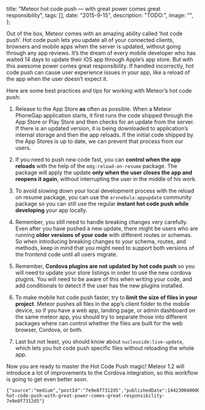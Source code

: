 

  title: "Meteor hot code push — with great power comes great responsibility",
  tags: [],
  date: "2015-9-15",
  description: "TODO:",
  image: "",
};
      
  

Out of the box, Meteor comes with an amazing ability called ‘hot code push’. Hot code push lets you update all of your connected clients, browsers and mobile apps when the server is updated, without going through any app reviews. It’s the dream of every mobile developer who has waited 14 days to update their iOS app through Apple’s app store. But with this awesome power comes great responsibility. If handled incorrectly, hot code push can cause user experience issues in your app, like a reload of the app when the user doesn’t expect it.

Here are some best practices and tips for working with Meteor’s hot code push:

1.  Release to the App Store **as** often as possible. When a Meteor PhoneGap application starts, it first runs the code shipped through the App Store or Play Store and then checks for an update from the server. If there is an updated version, it is being downloaded to application’s internal storage and then the app reloads. If the initial code shipped by the App Stores is up to date, we can prevent that process from our users.

1.  If you need to push new code fast, you can **control when the app reloads** with the help of the `mdg:reload-on-resume` package. The package will apply the update **only when the user closes the app and reopens it again**, without interrupting the user in the middle of his work.

1.  To avoid slowing down your local development process with the reload on resume package, you can use the `arsnebula:appupdate` community package so you can still use the regular **instant hot code push while developing** your app locally.

1.  Remember, you still need to handle breaking changes very carefully. Even after you have pushed a new update, there might be users who are running **older versions of your code** with different routes or schemas. So when introducing breaking changes to your schema, routes, and methods, keep in mind that you might need to support both versions of the frontend code until all users migrate.

1.  Remember, **Cordova plugins are not updated by hot code push** so you will need to update your store listings in order to use the new cordova plugins. You will need to be aware of this when writing your code, and add conditionals to detect if the user has the new plugins installed.

1.  To make mobile hot code push faster, try to **limit the size of files in your project**. Meteor pushes all files in the app’s client folder to the mobile device, so if you have a web app, landing page, or admin dashboard on the same meteor app, you should try to separate those into different packages where can control whether the files are built for the web browser, Cordova, or both.

1.  Last but not least, you should know about `nucleuside:live-update`, which lets you hot code push specific files without reloading the whole app.


Now you are ready to master the Hot Code Push magic! Meteor 1.2 will introduce a lot of improvements to the Cordova integration, so this workflow is going to get even better soon.


```backmatter
{"source":"medium","postId":"7e9e8f7312d5","publishedDate":1442300400000,"url":"https://blog.meteor.com/meteor-hot-code-push-with-great-power-comes-great-responsibility-7e9e8f7312d5"}
```
